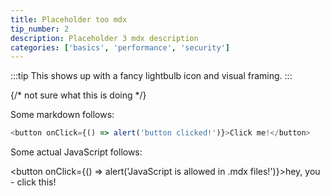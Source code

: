 ```yaml
---
title: Placeholder too mdx
tip_number: 2
description: Placeholder 3 mdx description
categories: ['basics', 'performance', 'security']
---
```


:::tip
This shows up with a fancy lightbulb icon and visual framing.
:::

{/* not sure what this is doing */}

Some markdown follows:

```js
<button onClick={() => alert('button clicked!')}>Click me!</button>
```

Some actual JavaScript follows:

<button onClick={() => alert('JavaScript is allowed in .mdx files!')}>hey, you - click this!</button>
